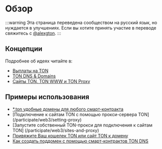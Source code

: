 # Обзор

:::warning
Эта страница переведена сообществом на русский язык, но нуждается в улучшениях. Если вы хотите принять участие в переводе свяжитесь с [@alexgton](https://t.me/alexgton).
:::

## Концепции

Подробнее об идеях читайте в:

- [Выплаты на TON](https://blog.ton.org/ton-payments)
- [TON DNS & Domains](/participate/web3/dns)
- [Сайты TON, TON WWW и TON Proxy](https://blog.ton.org/ton-sites)

## Примеры использования

- [\*.ton удобные домены для любого смарт-контракта](/participate/web3/dns)
- [Подключение к сайтам TON с помощью прокси-сервера TON] (/participate/web3/setting-proxy)
- [Запустите собственный TON-прокси для подключения к сайтам TON] (/participate/web3/sites-and-proxy)
- [Привяжите Ваш кошелек TON или сайт TON к домену](/participate/web3/site-management)
- [Как создать поддомен с помощью смарт-контрактов TON DNS](/participate/web3/site-management#how-to-set-up-subdomains)
